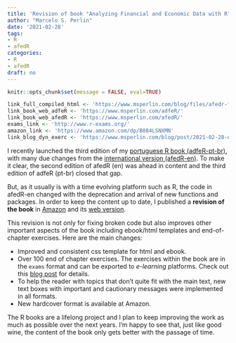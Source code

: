 ```yaml
---
title: 'Revision of book "Analyzing Financial and Economic Data with R"'
author: "Marcelo S. Perlin"
date: '2021-02-28'
tags:
- R
- afedR
categories:
- R
- afedR
draft: no
---
```


```r
knitr::opts_chunk$set(message = FALSE, eval=TRUE)

link_full_compiled_html <- 'https://www.msperlin.com/blog/files/afedr-files/Introduction to R_Robert Engle_Ver 03.html'
link_book_web_adfeR <- 'https://www.msperlin.com/adfeR/'
link_book_web_afedR <- 'https://www.msperlin.com/afedR/'
exams_link <- 'http://www.r-exams.org/'
amazon_link <- 'https://www.amazon.com/dp/B084LSNXMN'
link_blog_dyn_exerc <- 'https://www.msperlin.com/blog/post/2021-02-28-dynamic-exercises-afedr/'
```

I recently launched the third edition of my [portuguese R book (adfeR-pt-br)](`r link_book_web_adfeR`), with many due changes from the [international version (afedR-en)](`r link_book_web_afedR`). To make it clear, the second edition of afedR (en) was ahead in content and the third edition of adfeR (pt-br) closed that gap. 

But, as it usually is with a time evolving platform such as R, the code in afedR-en changed with the deprecation and arrival of new functions and packages. In order to keep the content up to date, I published a **revision of the book** in [Amazon](`r amazon_link`) and its [web version](`r link_book_web_afedR`). 

This revision is not only for fixing broken code but also improves other important aspects of the book including ebook/html templates and end-of-chapter exercises. Here are the main changes:

- Improved and consistent css template for html and ebook.
- Over 100 end of chapter exercises. The exercises within the book are in the `exams` format and can be exported to _e-learning_ platforms. Check out this [blog post](`r link_blog_dyn_exerc`) for details.
- To help the reader with topics that don't quite fit with the main text, new text boxes with important and cautionary messages were implemented in all formats. 
- New hardcover format is available at Amazon.

The R books are a lifelong project and I plan to keep improving the work as much as possible over the next years. I'm happy to see that, just like good wine, the content of the book only gets better with the passage of time.
